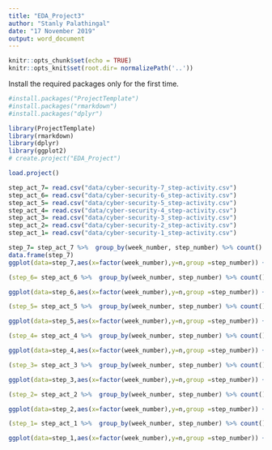 ---
title: "EDA_Project3"
author: "Stanly Palathingal"
date: "17 November 2019"
output: word_document
---

```{r setup, include=FALSE}
knitr::opts_chunk$set(echo = TRUE)
knitr::opts_knit$set(root.dir= normalizePath('..'))
```

Install the required packages only for the first time.
```{r Installation of packages, message=FALSE}
#install.packages("ProjectTemplate")
#install.packages("rmarkdown")
#install.packages("dplyr")
```

```{r Load library and create the project, message=FALSE}
library(ProjectTemplate)
library(rmarkdown)
library(dplyr)
library(ggplot2)
# create.project("EDA_Project")
```

```{r Setting of working directory and load project}
load.project()
```


```{r loading the step activity data set}
step_act_7= read.csv("data/cyber-security-7_step-activity.csv")
step_act_6= read.csv("data/cyber-security-6_step-activity.csv")
step_act_5= read.csv("data/cyber-security-5_step-activity.csv")
step_act_4= read.csv("data/cyber-security-4_step-activity.csv")
step_act_3= read.csv("data/cyber-security-3_step-activity.csv")
step_act_2= read.csv("data/cyber-security-2_step-activity.csv")
step_act_1= read.csv("data/cyber-security-1_step-activity.csv")
```


```{r step_act_7,fig.height=4,fig.width=10}
step_7= step_act_7 %>%  group_by(week_number, step_number) %>% count()
data.frame(step_7)
ggplot(data=step_7,aes(x=factor(week_number),y=n,group =step_number)) + geom_line(aes(color =factor(week_number))) + geom_point(aes(color = factor(week_number)))
```
```{r step_act_6,fig.height=4,fig.width=10}
(step_6= step_act_6 %>%  group_by(week_number, step_number) %>% count())

ggplot(data=step_6,aes(x=factor(week_number),y=n,group =step_number)) + geom_line(aes(color =factor(week_number))) + geom_point(aes(color = factor(week_number)))
```

```{r step_act_5,fig.height=4,fig.width=10}
(step_5= step_act_5 %>%  group_by(week_number, step_number) %>% count())

ggplot(data=step_5,aes(x=factor(week_number),y=n,group =step_number)) + geom_line(aes(color =factor(week_number))) + geom_point(aes(color = factor(week_number)))
```

```{r step_act_4,fig.height=4,fig.width=10}
(step_4= step_act_4 %>%  group_by(week_number, step_number) %>% count())

ggplot(data=step_4,aes(x=factor(week_number),y=n,group =step_number)) + geom_line(aes(color =factor(week_number))) + geom_point(aes(color = factor(week_number)))
```

```{r step_act_3,fig.height=4,fig.width=10}
(step_3= step_act_3 %>%  group_by(week_number, step_number) %>% count())

ggplot(data=step_3,aes(x=factor(week_number),y=n,group =step_number)) + geom_line(aes(color =factor(week_number))) + geom_point(aes(color = factor(week_number)))
```

```{r step_act_2,fig.height=4,fig.width=10}
(step_2= step_act_2 %>%  group_by(week_number, step_number) %>% count())

ggplot(data=step_2,aes(x=factor(week_number),y=n,group =step_number)) + geom_line(aes(color =factor(week_number))) + geom_point(aes(color = factor(week_number)))
```

```{r step_act_1,fig.height=4,fig.width=10}
(step_1= step_act_1 %>%  group_by(week_number, step_number) %>% count())

ggplot(data=step_1,aes(x=factor(week_number),y=n,group =step_number)) + geom_line(aes(color =factor(week_number))) + geom_point(aes(color = factor(week_number)))
```


